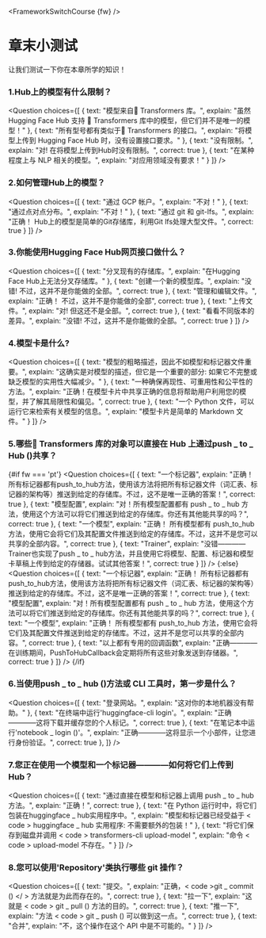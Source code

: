 <FrameworkSwitchCourse {fw} />

<!-- DISABLE-FRONTMATTER-SECTIONS -->

# 章末小测试

<CourseFloatingBanner
    chapter={4}
    classNames="absolute z-10 right-0 top-0"
/>

让我们测试一下你在本章所学的知识！
  
### 1.Hub上的模型有什么限制？
<Question
	choices={[
		{
			text: "模型来自🤗 Transformers 库。",
			explain: "虽然 Hugging Face Hub 支持 🤗 Transformers 库中的模型，但它们并不是唯一的模型！"
		},
		{
			text: "所有型号都有类似于🤗 Transformers 的接口。",
			explain: "将模型上传到 Hugging Face Hub 时，没有设置接口要求。"
		},
		{
			text: "没有限制。",
			explain: "对! 在将模型上传到Hub时没有限制。",
            correct: true
		},
        {
			text: "在某种程度上与 NLP 相关的模型。",
			explain: "对应用领域没有要求！"
		}
	]}
/>

### 2.如何管理Hub上的模型？
<Question
	choices={[
		{
			text: "通过 GCP 帐户。",
			explain: "不对！"
		},
		{
			text: "通过点对点分布。",
			explain: "不对！"
		},
		{
			text: "通过 git 和 git-lfs。",
			explain: "正确！ Hub上的模型是简单的Git存储库，利用Git lfs处理大型文件。",
            correct: true
		}
	]}
/>

### 3.你能使用Hugging Face Hub网页接口做什么？
<Question
	choices={[
		{
			text: "分叉现有的存储库。",
			explain: "在Hugging Face Hub上无法分叉存储库。"
		},
		{
			text: "创建一个新的模型库。",
			explain: "没错! 不过，这并不是你能做的全部。",
            correct: true
		},
		{
			text: "管理和编辑文件。",
			explain: "正确！ 不过，这并不是你能做的全部",
            correct: true
		},
        {
			text: "上传文件。",
			explain: "对! 但这还不是全部。",
            correct: true
		},
        {
			text: "看看不同版本的差异。",
			explain: "没错! 不过，这并不是你能做的全部。",
            correct: true
		}
	]}
/>

### 4.模型卡是什么?
<Question
	choices={[
		{
			text: "模型的粗略描述，因此不如模型和标记器文件重要。",
			explain: "这确实是对模型的描述，但它是一个重要的部分: 如果它不完整或缺乏模型的实用性大幅减少。"
		},
		{
			text: "一种确保再现性、可重用性和公平性的方法。",
			explain: "正确！在模型卡片中共享正确的信息将帮助用户利用您的模型，并了解其局限性和偏见。",
            correct: true
		},
		{
			text: "一个 Python 文件，可以运行它来检索有关模型的信息。",
			explain: "模型卡片是简单的 Markdown 文件。"
		}
	]}
/>

### 5.哪些🤗 Transformers 库的对象可以直接在 Hub 上通过push _ to _ Hub ()共享？
{#if fw === 'pt'}
<Question
	choices={[
		{
			text: "一个标记器",
			explain: "正确！ 所有标记器都有push_to_hub方法，使用该方法将把所有标记器文件（词汇表、标记器的架构等）推送到给定的存储库。不过，这不是唯一正确的答案！",
            correct: true
		},
		{
			text: "模型配置",
			explain: "对！所有模型配置都有 push _ to _ hub 方法，使用这个方法可以将它们推送到给定的存储库。你还有其他能共享的吗？",
            correct: true
		},
		{
			text: "一个模型",
			explain: "正确！ 所有模型都有 push_to_hub 方法，使用它会将它们及其配置文件推送到给定的存储库。不过，这并不是您可以共享的全部内容。",
            correct: true
		},
        {
			text: "Trainer",
			explain: "没错————Trainer也实现了push _ to _ hub方法，并且使用它将模型、配置、标记器和模型卡草稿上传到给定的存储器。试试其他答案！",
            correct: true
		}
	]}
/>
{:else}
<Question
	choices={[
		{
			text: "一个标记器",
			explain: "正确！ 所有标记器都有push_to_hub方法，使用该方法将把所有标记器文件（词汇表、标记器的架构等）推送到给定的存储库。不过，这不是唯一正确的答案！",
            correct: true
		},
		{
			text: "模型配置",
			explain: "对！所有模型配置都有 push _ to _ hub 方法，使用这个方法可以将它们推送到给定的存储库。你还有其他能共享的吗？",
            correct: true
		},
		{
			text: "一个模型",
			explain: "正确！ 所有模型都有 push_to_hub 方法，使用它会将它们及其配置文件推送到给定的存储库。不过，这并不是您可以共享的全部内容。",
            correct: true
		},
		{
			text: "以上都有专用的回调函数",
			explain: "正确————在训练期间，PushToHubCallback会定期将所有这些对象发送到存储器。",
            correct: true
		}
	]}
/>
{/if}

### 6.当使用push _ to _ hub ()方法或 CLI 工具时，第一步是什么？
<Question
	choices={[
		{
			text: "登录网站。",
			explain: "这对你的本地机器没有帮助。"
		},
		{
			text: "在终端中运行'huggingface-cli login'。",
			explain: "正确————这将下载并缓存您的个人标记。",
            correct: true
		},
		{
			text: "在笔记本中运行'notebook _ login ()'。",
			explain: "正确————这将显示一个小部件，让您进行身份验证。",
            correct: true
		},
	]}
/>

### 7.您正在使用一个模型和一个标记器————如何将它们上传到 Hub？
<Question
	choices={[
		{
			text: "通过直接在模型和标记器上调用 push _ to _ hub 方法。",
			explain: "正确！",
            correct: true
		},
		{
			text: "在 Python 运行时中，将它们包装在huggingface _ hub实用程序中。",
			explain: "模型和标记器已经受益于 < code > huggingface _ hub </code > 实用程序: 不需要额外的包装！"
		},
		{
			text: "将它们保存到磁盘并调用 < code > transformers-cli upload-model </code >",
			explain: "命令 < code > upload-model </code > 不存在。"
		}
	]}
/>

### 8.您可以使用'Repository'类执行哪些 git 操作？
<Question
	choices={[
		{
			text: "提交。",
			explain: "正确，< code >git _ commit () </ > 方法就是为此而存在的。",
            correct: true
		},
		{
			text: "拉一下",
			explain: "这就是 < code > git _ pull () </code > 方法的目的。",
            correct: true
		},
		{
			text: "推一下",
			explain: "方法 < code > git _ push () </code > 可以做到这一点。",
            correct: true
		},
		{
			text: "合并",
			explain: "不，这个操作在这个 API 中是不可能的。"
		}
	]}
/>
